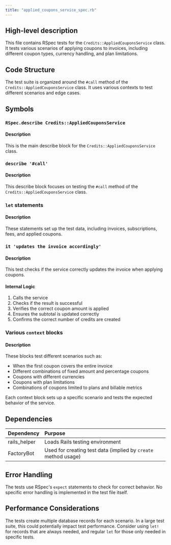 ```yaml
---
title: "applied_coupons_service_spec.rb"
---
```


## High-level description
This file contains RSpec tests for the `Credits::AppliedCouponsService` class. It tests various scenarios of applying coupons to invoices, including different coupon types, currency handling, and plan limitations.

## Code Structure
The test suite is organized around the `#call` method of the `Credits::AppliedCouponsService` class. It uses various contexts to test different scenarios and edge cases.

## Symbols

### `RSpec.describe Credits::AppliedCouponsService`
#### Description
This is the main describe block for the `Credits::AppliedCouponsService` class.

### `describe '#call'`
#### Description
This describe block focuses on testing the `#call` method of the `Credits::AppliedCouponsService` class.

### `let` statements
#### Description
These statements set up the test data, including invoices, subscriptions, fees, and applied coupons.

### `it 'updates the invoice accordingly'`
#### Description
This test checks if the service correctly updates the invoice when applying coupons.

#### Internal Logic
1. Calls the service
2. Checks if the result is successful
3. Verifies the correct coupon amount is applied
4. Ensures the subtotal is updated correctly
5. Confirms the correct number of credits are created

### Various `context` blocks
#### Description
These blocks test different scenarios such as:
- When the first coupon covers the entire invoice
- Different combinations of fixed amount and percentage coupons
- Coupons with different currencies
- Coupons with plan limitations
- Combinations of coupons limited to plans and billable metrics

Each context block sets up a specific scenario and tests the expected behavior of the service.

## Dependencies
| Dependency | Purpose |
|:-----------|:--------|
| rails_helper | Loads Rails testing environment |
| FactoryBot | Used for creating test data (implied by `create` method usage) |

## Error Handling
The tests use RSpec's `expect` statements to check for correct behavior. No specific error handling is implemented in the test file itself.

## Performance Considerations
The tests create multiple database records for each scenario. In a large test suite, this could potentially impact test performance. Consider using `let!` for records that are always needed, and regular `let` for those only needed in specific tests.